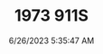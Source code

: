 ---
width: 5913
height: 3942
title: 1973 911S
description: A Signal Yellow 1973 Porsche 911S Targa with brown interior in Austin, TX.
date: 6/26/2023 5:35:47 AM
cameraMake: Sony
cameraModel: ILCE-7M3
lens: 24-70mm F2.8 DG DN | Art 019
settingsfStop: f/2.8
settingsISO: ISO 125
settingsShutter: 1/160
settingsFocalLength: 63.3 mm
---